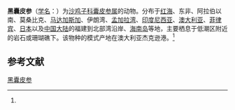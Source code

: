 {{Speciesbox
| name = 黑囊皮参
| status = 
| status_system = 
| image = 
| genus = Stolus
| species = buccalis
| authority = (Stimpson, 1856)<ref name='id12702'>{{cite web| url =http://www.bioinfo.cn/db05/BjdwSpecies.php?action=view&id=12702| title =黑囊皮参| work =《中国动物物种编目数据库》| publisher =中国科学院微生物研究所| author =中国科学院动物研究所| accessdate =2009-04-28| archive-date =2016-03-05| archive-url =https://web.archive.org/web/20160305021646/http://www.bioinfo.cn/db05/BjdwSpecies.php?action=view&id=12702| dead-url =yes}}</ref>
}}

'''黑囊皮参'''（[[学名|学名]]：{{lang|la|''Stolus buccalis''}}）为[[沙鸡子科|沙鸡子科]][[囊皮参属|囊皮参属]]的动物。分布于[[红海|红海]]、东非、阿拉伯以南、莫桑比克、[[马达加斯加|马达加斯加]]、伊朗湾、[[孟加拉湾|孟加拉湾]]、[[印度尼西亚|印度尼西亚]]、[[澳大利亚|澳大利亚]]、[[菲律宾|菲律宾]]、[[日本|日本]]以及[[中国大陆|中国大陆]]的福建到北部湾沿岸、[[海南岛|海南岛]]等地，主要栖息于低潮区附近的岩石或珊瑚礁下。该物种的模式产地在澳大利亚杰克逊港。<ref name='id12702'/>

== 参考文献 ==
{{reflist}}

{{Wikispecies|Stolus buccalis}}
{{Taxonbar|from=Q3155456}}

[[Category:囊皮参属|黑囊皮参]]


{{海参小作品}}